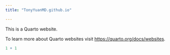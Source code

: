 ---
title: "TonyYuanMD.github.io"

---

This is a Quarto website.

To learn more about Quarto websites visit <https://quarto.org/docs/websites>.

```{r}
1 + 1
```
